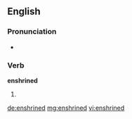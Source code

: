 ==English==

===Pronunciation===
* {{rhymes|aɪnd}}

===Verb===
'''enshrined'''

# {{past of|[[enshrine]]}}

[[de:enshrined]]
[[mg:enshrined]]
[[vi:enshrined]]
